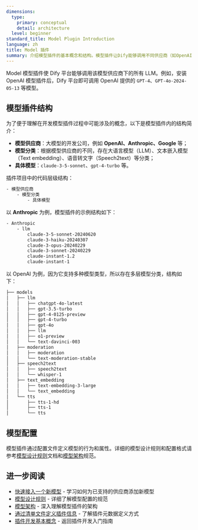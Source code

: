```yaml
---
dimensions:
  type:
    primary: conceptual
    detail: architecture
  level: beginner
standard_title: Model Plugin Introduction
language: zh
title: Model 插件
summary: 介绍模型插件的基本概念和结构。模型插件让Dify能够调用不同供应商（如OpenAI、Anthropic、Google等）的各类模型，包括大语言模型（LLM）、文本嵌入、语音转文字等不同类型。
---
```


Model 模型插件使 Dify 平台能够调用该模型供应商下的所有 LLM。例如，安装 OpenAI 模型插件后，Dify 平台即可调用 OpenAI 提供的 `GPT-4`、`GPT-4o-2024-05-13` 等模型。

## 模型插件结构

为了便于理解在开发模型插件过程中可能涉及的概念，以下是模型插件内的结构简介：

* **模型供应商**：大模型的开发公司，例如 **OpenAI、Anthropic、Google** 等；
* **模型分类**：根据模型供应商的不同，存在大语言模型（LLM）、文本嵌入模型（Text embedding）、语音转文字（Speech2text）等分类；
* **具体模型**：`claude-3-5-sonnet`、`gpt-4-turbo` 等。

插件项目中的代码层级结构：

```bash
- 模型供应商
    - 模型分类
        - 具体模型
```

以 **Anthropic** 为例，模型插件的示例结构如下：

```bash
- Anthropic
    - llm
        claude-3-5-sonnet-20240620 
        claude-3-haiku-20240307
        claude-3-opus-20240229 
        claude-3-sonnet-20240229 
        claude-instant-1.2 
        claude-instant-1
```

以 OpenAI 为例，因为它支持多种模型类型，所以存在多层模型分类，结构如下：

```bash
├── models
│   ├── llm
│   │   ├── chatgpt-4o-latest
│   │   ├── gpt-3.5-turbo
│   │   ├── gpt-4-0125-preview
│   │   ├── gpt-4-turbo
│   │   ├── gpt-4o
│   │   ├── llm
│   │   ├── o1-preview
│   │   └── text-davinci-003
│   ├── moderation
│   │   ├── moderation
│   │   └── text-moderation-stable
│   ├── speech2text
│   │   ├── speech2text
│   │   └── whisper-1
│   ├── text_embedding
│   │   ├── text-embedding-3-large
│   │   └── text_embedding
│   └── tts
│       ├── tts-1-hd
│       ├── tts-1
│       └── tts
```

## 模型配置

模型插件通过配置文件定义模型的行为和属性。详细的模型设计规则和配置格式请参考[模型设计规则](/plugin_dev_zh/0411-model-designing-rules.zh)文档和[模型架构](/plugin_dev_zh/0412-model-schema.zh)规范。

## 进一步阅读

- [快速接入一个新模型](/plugin_dev_zh/0211-getting-started-new-model.zh) - 学习如何为已支持的供应商添加新模型
- [模型设计规则](/plugin_dev_zh/0411-model-designing-rules.zh) - 详细了解模型配置的规范
- [模型架构](/plugin_dev_zh/0412-model-schema.zh) - 深入理解模型插件的架构
- [通过清单文件定义插件信息](/plugin_dev_zh/0411-plugin-info-by-manifest.zh) - 了解插件元数据定义方式
- [插件开发基本概念](/plugin_dev_zh/0111-getting-started-dify-plugin.zh) - 返回插件开发入门指南